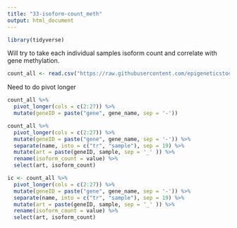 ```yaml
---
title: "33-isoform-count_meth"
output: html_document
---
```


```r
library(tidyverse)
```


Will try to take each individual samples isoform count and correlate with gene methylation.


```r
count_all <- read.csv("https://raw.githubusercontent.com/epigeneticstoocean/2018_L18-adult-methylation/main/analyses/transcript_counts_per_gene_per_sample.csv")
```

Need to do pivot longer
```r
count_all %>%
  pivot_longer(cols = c(2:27)) %>%
  mutate(geneID = paste("gene", gene_name, sep = '-'))
```
```r
count_all %>%
  pivot_longer(cols = c(2:27)) %>%
  mutate(geneID = paste("gene", gene_name, sep = '-')) %>%
  separate(name, into = c("tr", "sample"), sep = 19) %>%
  mutate(art = paste(geneID, sample, sep = '_' )) %>%
  rename(isoform_count = value) %>%
  select(art, isoform_count)
```


```r
ic <- count_all %>%
  pivot_longer(cols = c(2:27)) %>%
  mutate(geneID = paste("gene", gene_name, sep = '-')) %>%
  separate(name, into = c("tr", "sample"), sep = 19) %>%
  mutate(art = paste(geneID, sample, sep = '_' )) %>%
  rename(isoform_count = value) %>%
  select(art, isoform_count)
```
